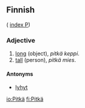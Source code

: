 ==Finnish==
( [[Wiktionary:Finnish_index_p|index P]])

===Adjective===

# [[long]] (object), ''pitkä keppi''.
# [[tall]] (person), ''pitkä mies''.

====Antonyms====

*[[lyhyt]]

[[io:Pitkä]]
[[fi:Pitkä]]